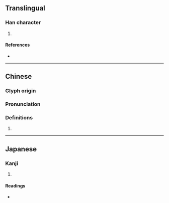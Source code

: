 {{character info/new}}
==Translingual==

===Han character===
{{Han char|rn=96|rad=玉|as=05|sn=9|four=|canj=MGPR|ids=⿰𤣩句}}

# {{defn|Han|sort=玉05}}

====References====
* {{Han ref|kx=0729.070|dkj=20901|dj=1141.010|hdz=21108.040|uh=73BD|ud=29629}}

----

==Chinese==
{{zh-forms}}

===Glyph origin===
{{Han etym}}

===Pronunciation===
{{zh-pron
|m=gǒu
|mc=y
|oc=y
|cat=
}}

===Definitions===
{{zh-hanzi}}

# {{rfdef|zh}}

----

==Japanese==

===Kanji===
{{ja-kanji|grade=|rs=玉05}}

# {{defn|lang=ja|sort=玉05}}

====Readings====
* {{ja-readings|on=こう, く|kun=}}